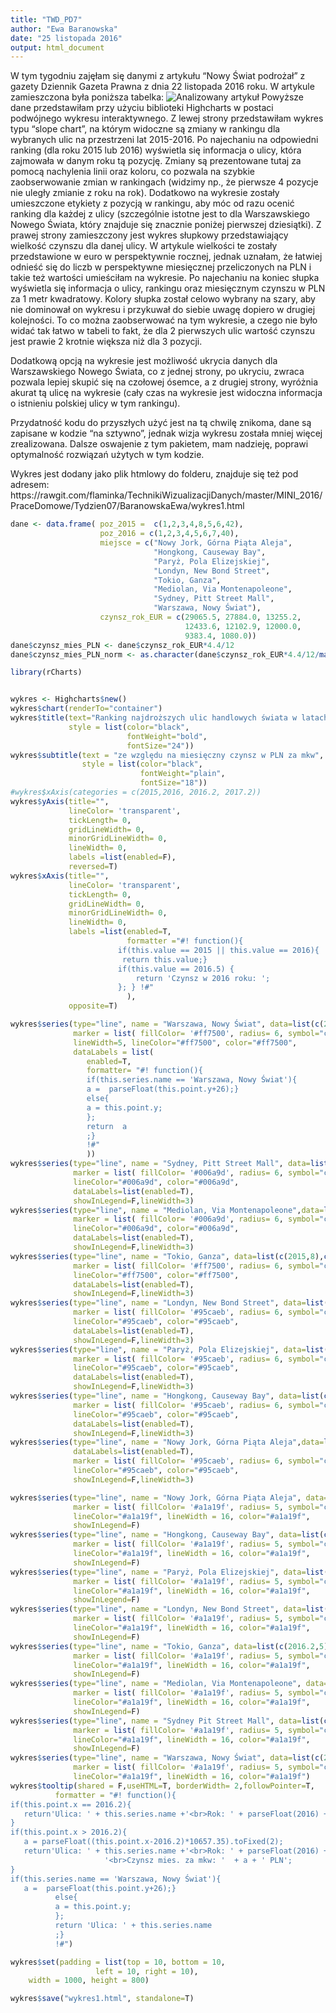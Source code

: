 ---
title: "TWD_PD7"
author: "Ewa Baranowska"
date: "25 listopada 2016"
output: html_document
---


W tym tygodniu zajęłam się danymi z artykułu "Nowy Świat podrożał" z gazety Dziennik Gazeta Prawna z dnia 22 listopada 2016 roku. W artykule zamieszczona była poniższa tabelka:
![Analizowany artykuł](dane.jpg)
Powyższe dane przedstawiłam przy użyciu biblioteki Highcharts w postaci podwójnego wykresu interaktywnego. Z lewej strony przedstawiłam wykres typu "slope chart", na którym widoczne są zmiany w rankingu dla wybranych ulic na przestrzeni lat 2015-2016. Po najechaniu na odpowiedni ranking (dla roku 2015 lub 2016) wyświetla się informacja o ulicy, która zajmowała w danym roku tą pozycję. Zmiany są prezentowane tutaj za pomocą nachylenia linii oraz koloru, co pozwala na szybkie zaobserwowanie zmian w rankingach (widzimy np., że pierwsze 4 pozycje nie uległy zmianie z roku na rok). Dodatkowo na wykresie zostały umieszczone etykiety z pozycją w rankingu, aby móc od razu ocenić ranking dla każdej z ulicy (szczególnie istotne jest to dla Warszawskiego Nowego Świata, który znajduje się znacznie poniżej pierwszej dziesiątki).
Z prawej strony zamieszczony jest wykres słupkowy przedstawiający wielkość czynszu dla danej ulicy. W artykule wielkości te zostały przedstawione w euro w perspektywnie rocznej, jednak uznałam, że łatwiej odnieść się do liczb w perspektywne miesięcznej przeliczonych na PLN i takie też wartości umieściłam na wykresie. Po najechaniu na koniec słupka wyświetla się informacja o ulicy, rankingu oraz miesięcznym czynszu w PLN za 1 metr kwadratowy. Kolory słupka został celowo wybrany na szary, aby nie dominował on wykresu i przykuwał do siebie uwagę dopiero w drugiej kolejności. 
To co można zaobserwować na tym wykresie, a czego nie było widać tak łatwo w tabeli to fakt, że dla 2 pierwszych ulic wartość czynszu jest prawie 2 krotnie większa niż dla 3 pozycji.

Dodatkową opcją na wykresie jest możliwość ukrycia danych dla Warszawskiego Nowego Świata, co z jednej strony, po ukryciu, zwraca pozwala lepiej skupić się na czołowej ósemce, a z drugiej strony, wyróżnia akurat tą ulicę na wykresie (cały czas na wykresie jest widoczna informacja o istnieniu polskiej ulicy w tym rankingu).

Przydatność kodu do przyszłych użyć jest na tą chwilę znikoma, dane są zapisane w kodzie "na sztywno", jednak wizja wykresu została mniej więcej zrealizowana. Dalsze oswajenie z tym pakietem, mam nadzieję, poprawi optymalność rozwiązań użytych w tym kodzie. 

Wykres jest dodany jako plik htmlowy do folderu,  znajduje się też pod adresem: https://rawgit.com/flaminka/TechnikiWizualizacjiDanych/master/MINI_2016/PraceDomowe/Tydzien07/BaranowskaEwa/wykres1.html

```{r, eval=F}

dane <- data.frame( poz_2015 =  c(1,2,3,4,8,5,6,42),
                    poz_2016 = c(1,2,3,4,5,6,7,40),
                    miejsce = c("Nowy Jork, Górna Piąta Aleja",
                                "Hongkong, Causeway Bay",
                                "Paryż, Pola Elizejskiej",
                                "Londyn, New Bond Street",
                                "Tokio, Ganza",
                                "Mediolan, Via Montenapoleone",
                                "Sydney, Pitt Street Mall",
                                "Warszawa, Nowy Świat"),
                    czynsz_rok_EUR = c(29065.5, 27884.0, 13255.2,
                                       12433.6, 12102.9, 12000.0,
                                       9383.4, 1080.0))
dane$czynsz_mies_PLN <- dane$czynsz_rok_EUR*4.4/12
dane$czynsz_mies_PLN_norm <- as.character(dane$czynsz_rok_EUR*4.4/12/max(dane$czynsz_rok_EUR*4.4/12)+2016.2)

library(rCharts)


wykres <- Highcharts$new()
wykres$chart(renderTo="container")
wykres$title(text="Ranking najdroższych ulic handlowych świata w latach 2015-2016",
             style = list(color="black",
                          fontWeight="bold",
                          fontSize="24"))
wykres$subtitle(text = "ze względu na miesięczny czynsz w PLN za mkw",
                style = list(color="black",
                             fontWeight="plain",
                             fontSize="18"))
#wykres$xAxis(categories = c(2015,2016, 2016.2, 2017.2))
wykres$yAxis(title="",
             lineColor= 'transparent',
             tickLength= 0,
             gridLineWidth= 0,
             minorGridLineWidth= 0,
             lineWidth= 0,
             labels =list(enabled=F),
             reversed=T)
wykres$xAxis(title="",
             lineColor= 'transparent',
             tickLength= 0,
             gridLineWidth= 0,
             minorGridLineWidth= 0,
             lineWidth= 0,
             labels =list(enabled=T,
                          formatter ="#! function(){
                        if(this.value == 2015 || this.value == 2016){
                         return this.value;}
                        if(this.value == 2016.5) {
                            return 'Czynsz w 2016 roku: ';
                        }; } !#"
                          ),
             opposite=T)

wykres$series(type="line", name = "Warszawa, Nowy Świat", data=list(c(2015,16),c(2016,14)),
              marker = list( fillColor= '#ff7500', radius= 6, symbol="circle" ),
              lineWidth=5, lineColor="#ff7500", color="#ff7500",
              dataLabels = list(
                 enabled=T,
                 formatter= "#! function(){
                 if(this.series.name == 'Warszawa, Nowy Świat'){
                 a =  parseFloat(this.point.y+26);}
                 else{
                 a = this.point.y;
                 };
                 return  a
                 ;}
                 !#"
                 ))
wykres$series(type="line", name = "Sydney, Pitt Street Mall", data=list(c(2015,6),c(2016,7)),
              marker = list( fillColor= '#006a9d', radius= 6, symbol="circle" ),
              lineColor="#006a9d", color="#006a9d",
              dataLabels=list(enabled=T),
              showInLegend=F,lineWidth=3)
wykres$series(type="line", name = "Mediolan, Via Montenapoleone",data=list(c(2015,5),c(2016,6)),
              marker = list( fillColor= '#006a9d', radius= 6, symbol="circle" ),
              lineColor="#006a9d", color="#006a9d",
              dataLabels=list(enabled=T),
              showInLegend=F,lineWidth=3)
wykres$series(type="line", name = "Tokio, Ganza", data=list(c(2015,8),c(2016,5)),
              marker = list( fillColor= '#ff7500', radius= 6, symbol="circle" ),
              lineColor="#ff7500", color="#ff7500",
              dataLabels=list(enabled=T),
              showInLegend=F,lineWidth=3)
wykres$series(type="line", name = "Londyn, New Bond Street", data=list(c(2015,4),c(2016,4)),
              marker = list( fillColor= '#95caeb', radius= 6, symbol="circle" ),
              lineColor="#95caeb", color="#95caeb",
              dataLabels=list(enabled=T),
              showInLegend=F,lineWidth=3)
wykres$series(type="line", name = "Paryż, Pola Elizejskiej", data=list(c(2015,3),c(2016,3)),
              marker = list( fillColor= '#95caeb', radius= 6, symbol="circle" ),
              lineColor="#95caeb", color="#95caeb",
              dataLabels=list(enabled=T),
              showInLegend=F,lineWidth=3)
wykres$series(type="line", name = "Hongkong, Causeway Bay", data=list(c(2015,2),c(2016,2)),
              marker = list( fillColor= '#95caeb', radius= 6, symbol="circle" ),
              lineColor="#95caeb", color="#95caeb",
              dataLabels=list(enabled=T),
              showInLegend=F,lineWidth=3)
wykres$series(type="line", name = "Nowy Jork, Górna Piąta Aleja",data=list(c(2015,1),c(2016,1)),
              dataLabels=list(enabled=T),
              marker = list( fillColor= '#95caeb', radius= 6, symbol="circle" ),
              lineColor="#95caeb", color="#95caeb",
              showInLegend=F,lineWidth=3)

wykres$series(type="line", name = "Nowy Jork, Górna Piąta Aleja", data=list(c(2016.2,1),c(2017.2,1)),
              marker = list( fillColor= '#a1a19f', radius= 5, symbol="circle" ),
              lineColor="#a1a19f", lineWidth = 16, color="#a1a19f",
              showInLegend=F)
wykres$series(type="line", name = "Hongkong, Causeway Bay", data=list(c(2016.2,2),c(2017.15935043264,2)),
              marker = list( fillColor= '#a1a19f', radius= 5, symbol="circle" ),
              lineColor="#a1a19f", lineWidth = 16, color="#a1a19f",
              showInLegend=F)
wykres$series(type="line", name = "Paryż, Pola Elizejskiej", data=list(c(2016.2,3),c(2016.65604582753,3)),
              marker = list( fillColor= '#a1a19f', radius= 5, symbol="circle" ),
              lineColor="#a1a19f", lineWidth = 16, color="#a1a19f",
              showInLegend=F)
wykres$series(type="line", name = "Londyn, New Bond Street", data=list(c(2016.2,4),c(2016.6277786379,4)),
              marker = list( fillColor= '#a1a19f', radius= 5, symbol="circle" ),
              lineColor="#a1a19f", lineWidth = 16, color="#a1a19f",
              showInLegend=F)
wykres$series(type="line", name = "Tokio, Ganza", data=list(c(2016.2,5),c(2016.61640088765,5)),
              marker = list( fillColor= '#a1a19f', radius= 5, symbol="circle" ),
              lineColor="#a1a19f", lineWidth = 16, color="#a1a19f",
              showInLegend=F)
wykres$series(type="line", name = "Mediolan, Via Montenapoleone", data=list(c(2016.2,6),c(2016.61286060794,6)),
              marker = list( fillColor= '#a1a19f', radius= 5, symbol="circle" ),
              lineColor="#a1a19f", lineWidth = 16, color="#a1a19f",
              showInLegend=F)
wykres$series(type="line", name = "Sydney Pit Street Mall", data=list(c(2016.2,7),c(2016.52283635238,7)),
              marker = list( fillColor= '#a1a19f', radius= 5, symbol="circle" ),
              lineColor="#a1a19f", lineWidth = 16, color="#a1a19f",
              showInLegend=F)
wykres$series(type="line", name = "Warszawa, Nowy Świat", data=list(c(2016.2,14),c(2016.23715745471,14)),
              marker = list( fillColor= '#a1a19f', radius= 5, symbol="circle" ),
              lineColor="#a1a19f", lineWidth = 16, color="#a1a19f")
wykres$tooltip(shared = F,useHTML=T, borderWidth= 2,followPointer=T,
          formatter = "#! function(){
if(this.point.x == 2016.2){
   return'Ulica: ' + this.series.name +'<br>Rok: ' + parseFloat(2016) + '<br>Ranking: ' + this.point.y;
}
if(this.point.x > 2016.2){
   a = parseFloat((this.point.x-2016.2)*10657.35).toFixed(2);
   return'Ulica: ' + this.series.name +'<br>Rok: ' + parseFloat(2016) +
                     '<br>Czynsz mies. za mkw: '  + a + ' PLN';
}
if(this.series.name == 'Warszawa, Nowy Świat'){
   a =  parseFloat(this.point.y+26);}
          else{
          a = this.point.y;
          };
          return 'Ulica: ' + this.series.name
          ;}
          !#")

wykres$set(padding = list(top = 10, bottom = 10,
                   left = 10, right = 10),
    width = 1000, height = 800)

wykres$save("wykres1.html", standalone=T)
```




